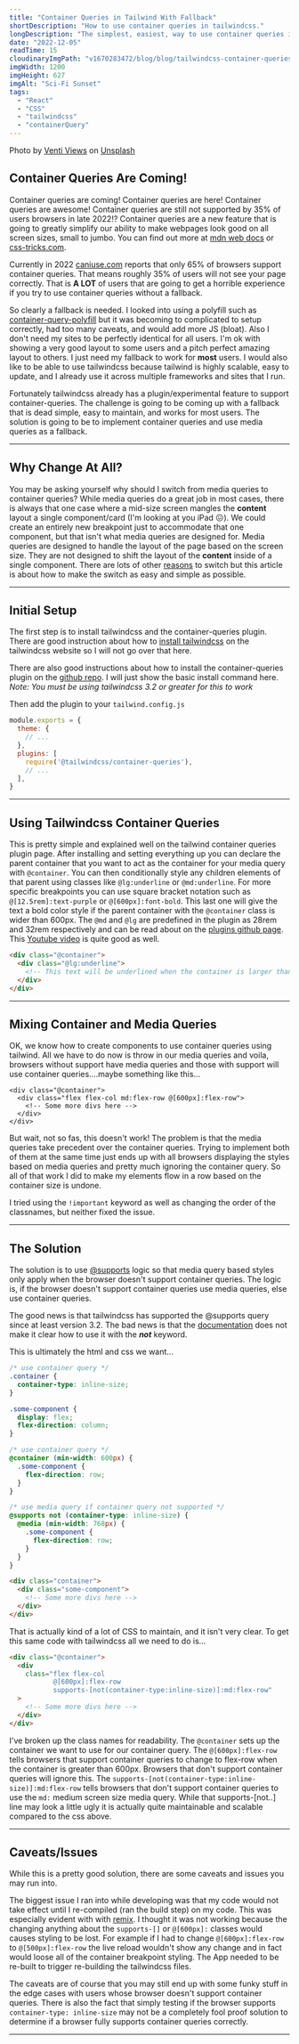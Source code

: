 ```yaml
---
title: "Container Queries in Tailwind With Fallback"
shortDescription: "How to use container queries in tailwindcss."
longDescription: "The simplest, easiest, way to use container queries in tailwindcss with a fallback for unsupported browsers."
date: "2022-12-05"
readTime: 15
cloudinaryImgPath: "v1670283472/blog/blog/tailwindcss-container-queries/container-query-unsplash_t11hec.jpg"
imgWidth: 1200
imgHeight: 627
imgAlt: "Sci-Fi Sunset"
tags:
  - "React"
  - "CSS"
  - "tailwindcss"
  - "containerQuery"
---
```


Photo by [Venti Views](https://unsplash.com/@ventiviews?utm_source=unsplash&utm_medium=referral&utm_content=creditCopyText) on [Unsplash](https://unsplash.com/s/photos/container?utm_source=unsplash&utm_medium=referral&utm_content=creditCopyText)

## Container Queries Are Coming!

Container queries are coming! Container queries are here! Container queries are awesome! Container
queries are still not supported by 35% of users browsers in late 2022⁉ Container queries are a new
feature that is going to greatly simplify our ability to make webpages look good on all screen sizes,
small to jumbo. You can find out more at [mdn web
docs](https://developer.mozilla.org/en-US/docs/Web/CSS/@container) or
[css-tricks.com](https://css-tricks.com/say-hello-to-css-container-queries/).

Currently in 2022 [caniuse.com](https://caniuse.com/?search=container%20queries) reports that only
65% of browsers support container queries. That means roughly 35% of users will not see your page
correctly. That is **A LOT** of users that are going to get a horrible experience if you try to use
container queries without a fallback.

So clearly a fallback is needed. I looked into using a polyfill such as
[container-query-polyfill](https://github.com/GoogleChromeLabs/container-query-polyfill) but it was
becoming to complicated to setup correctly, had too many caveats, and would add more JS \(bloat\). Also
I don't need my sites to be perfectly identical for all users. I'm ok with showing a very good layout to
some users and a pitch perfect amazing layout to others. I just need my fallback to work for **most**
users. I would also like to be able to use tailwindcss because tailwind is highly scalable, easy to
update, and I already use it across multiple frameworks and sites that I run.

Fortunately tailwindcss already has a plugin/experimental feature to support container-queries. The
challenge is going to be coming up with a fallback that is dead simple, easy to maintain, and works for
most users. The solution is going to be to implement container queries and use media queries as a
fallback.

---

## Why Change At All?

You may be asking yourself why should I switch from media queries to container queries? While media
queries do a great job in most cases, there is always that one case where a mid-size screen mangles the
**content** layout a single component/card \(I'm looking at you iPad 😖\). We could create an entirely
new breakpoint just to accommodate that one component, but that isn't what media queries are designed for. Media queries are designed to handle the layout of the page based on the screen size. They
are not designed to shift the layout of the **content** inside of a single component. There are lots of other
[reasons](https://ethanmarcotte.com/wrote/on-container-queries/) to switch but this article is
about how to make the switch as easy and simple as possible.

---

## Initial Setup

The first step is to install tailwindcss and the container-queries plugin. There are good instruction
about how to [install tailwindcss](https://tailwindcss.com/docs/installation) on the tailwindcss website
so I will not go over that here.

There are also good instructions about how to install the container-queries
plugin on the [github repo](https://github.com/tailwindlabs/tailwindcss-container-queries). I will just
show the basic install command here. _Note: You must be using tailwindcss 3.2 or greater for this to
work_

<CommandLine
  command="npm"
  options="install"
  args="@tailwindcss/container-queries"
/>

Then add the plugin to your `tailwind.config.js`

```js:tailwind.config.js
module.exports = {
  theme: {
    // ...
  },
  plugins: [
    require('@tailwindcss/container-queries'),
    // ...
  ],
}
```

---

## Using Tailwindcss Container Queries

This is pretty simple and explained well on the tailwind container queries plugin page. After installing
and setting everything up you can declare the parent container that you want to act as the container for
your media query with `@container`. You can then conditionally style any children elements of that
parent using classes like `@lg:underline` or `@md:underline`. For more specific breakpoints you can use
square bracket notation such as `@[12.5rem]:text-purple` or `@[600px]:font-bold`. This last one will
give the text a bold color style if the parent container with the `@container` class is wider than 600px.
The `@md` and `@lg` are predefined in the plugin as 28rem and 32rem respectively and can be read about on the
[plugins github page](https://github.com/tailwindlabs/tailwindcss-container-queries). This [Youtube
video](https://youtu.be/NoP9oY7kdy8) is quite good as well.

```html
<div class="@container">
  <div class="@lg:underline">
    <!-- This text will be underlined when the container is larger than `32rem` -->
  </div>
</div>
```

---

## Mixing Container and Media Queries

OK, we know how to create components to use container queries using tailwind. All we have to do now is
throw in our media queries and voila, browsers without support have media queries and those with support
will use container queries....maybe something like this...

```html:test
<div class="@container">
  <div class="flex flex-col md:flex-row @[600px]:flex-row">
    <!-- Some more divs here -->
  </div>
</div>
```

But wait, not so fas, this doesn't work! The problem is that the media queries take precedent over the
container queries. Trying to implement both of them at the same time just ends up with all browsers
displaying the styles based on media queries and pretty much ignoring the container query. So all of that
work I did to make my elements flow in a row based on the container size is undone.

I tried using the `!important` keyword as well as changing the order of the classnames, but neither fixed
the issue.

---

## The Solution

The solution is to use [@supports](https://developer.mozilla.org/en-US/docs/Web/CSS/@supports) logic so
that media query based styles only apply when the browser doesn't support container queries. The logic
is, if the browser doesn't support container queries use media queries, else use container queries.

The good news is that tailwindcss has supported the @supports query since at least version 3.2. The bad
news is that the
[documentation](https://tailwindcss.com/docs/hover-focus-and-other-states#supports-rules) does not make
it clear how to use it with the **_not_** keyword.

This is ultimately the html and css we want...

```css
/* use container query */
.container {
  container-type: inline-size;
}

.some-component {
  display: flex;
  flex-direction: column;
}

/* use container query */
@container (min-width: 600px) {
  .some-component {
    flex-direction: row;
  }
}

/* use media query if container query not supported */
@supports not (container-type: inline-size) {
  @media (min-width: 768px) {
    .some-component {
      flex-direction: row;
    }
  }
}
```

```html
<div class="container">
  <div class="some-component">
    <!-- Some more divs here -->
  </div>
</div>
```

That is actually kind of a lot of CSS to maintain, and it isn't very clear. To get this same code with
tailwindcss all we need to do is...

```html
<div class="@container">
  <div
    class="flex flex-col
           @[600px]:flex-row
           supports-[not(container-type:inline-size)]:md:flex-row"
  >
    <!-- Some more divs here -->
  </div>
</div>
```

I've broken up the class names for readability. The `@container` sets up the container we want to use for
our container query. The `@[600px]:flex-row` tells browsers that support container queries to change to
flex-row when the container is greater than 600px. Browsers that don't support container queries will
ignore this. The `supports-[not(container-type:inline-size)]:md:flex-row` tells browsers that don't
support container queries to use the `md:` medium screen size media query. While that supports-\[not..\]
line may look a little ugly it is actually quite maintainable and scalable compared to the css above.

---

## Caveats/Issues

While this is a pretty good solution, there are some caveats and issues you may run into.

The biggest issue I ran into while developing was that my code would not take effect until I re-compiled
(ran the build step) on my code. This was especially evident with with [remix](https://remix.run/). I
thought it was not working because the changing anything about the `supports-[]` or `@[600px]:` classes
would causes styling to be lost. For example if I
had to change `@[600px]:flex-row` to `@[500px]:flex-row` the live reload wouldn't show any change and in
fact would loose all of the container breakpoint styling. The App needed to be re-built to trigger
re-building the tailwindcss files.

The caveats are of course that you may still end up with some funky stuff in the edge cases with users
whose browser doesn't support container queries. There is also the fact that simply testing if the
browser supports `container-type: inline-size` may not be a completely fool proof solution to determine
if a browser fully supports container queries correctly.

---
